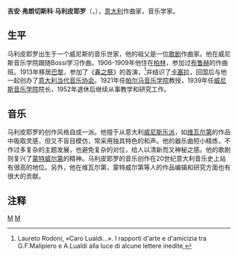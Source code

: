 {{Infobox classical
| 中文名 = 马利皮耶罗
| 画像 = Gian-francesco-malipiero.jpg
| 附注 =      
| 原文名 = Gian Francesco Malipiero 
| 国别 = 意大利    
| 出生日期 = 1882年3月18日
| 出生地 = 威尼斯
| 逝世日期 = 1973年8月1日(91歲)
| 逝世地 = 阿索洛
| 所属时期 = 20世纪
| 所属乐派 =  
| 擅长作品类型 = 歌剧，管弦乐，室内乐
| 代表作 = 歌剧《奥尔菲德》《威尼斯的奥秘》，十余部交响曲（有序号的12部），六部钢琴协奏曲，八首弦乐四重奏
| 师从 = [[布鲁赫|布鲁赫]]
| 学生 = [[诺诺|诺诺]]
| 官方网站 = 
}}

'''吉安·弗朗切斯科·马利皮耶罗'''（{{lang-it|'''Gian Francesco Malipiero'''}}，{{bd|1882年|3月18日|1973年|8月1日|catIdx=M}}），[[意大利|意大利]]作曲家，音乐学家。

==生平==
马利皮耶罗出生于一个威尼斯的音乐世家，他的祖父是一位[[歌剧|歌剧]]作曲家。他在威尼斯音乐学院跟随Bossi学习作曲。1906-1909年他住在[[柏林|柏林]]，参加过[[布鲁赫|布鲁赫]]的作曲班。1913年移居[[巴黎|巴黎]]，参加了《[[春之祭|春之祭]]》的首演，<ref>Laureto Rodoni, «Caro Lualdi…». I rapporti d'arte e d'amicizia tra G.F.Malipiero e A.Lualdi alla luce di alcune lettere inedite,</ref>并结识了[[卡塞拉|卡塞拉]]，回国后与他一起创办了[[意大利当代音乐协会|意大利当代音乐协会]]。1921年任[[帕尔马音乐学院|帕尔马音乐学院]]教授，1939年任[[威尼斯音乐学院|威尼斯音乐学院]]院长，1952年退休后继续从事教学和研究工作。

==音乐==
马利皮耶罗的创作风格自成一派。他擅于从意大利[[威尼斯乐派|威尼斯乐派]]，如[[维瓦尔第|维瓦尔第]]的作品中吸取灵感，但又不盲目模仿，常采用独具特色的和声。他的器乐曲短小精炼，不作过多复杂的主题发展，也避免复杂的对位，给人以清新而又神秘之感。他的歌剧则复兴了[[蒙特威尔第|蒙特威尔第]]的精神。马利皮耶罗的音乐创作在20世纪意大利音乐史上站有很高的地位。另外，他在维瓦尔第，蒙特威尔第等人的作品编辑和研究方面也有很大的贡献。
==注释==
<references/>

{{Authority control}}
[[Category:意大利作曲家|M]]
[[Category:20世纪作曲家|M]]